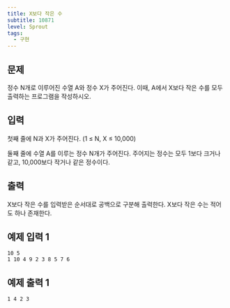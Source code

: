 ```yaml
---
title: X보다 작은 수
subtitle: 10871
level: Sprout
tags:
  - 구현
---
```


## 문제

정수 N개로 이루어진 수열 A와 정수 X가 주어진다. 이때, A에서 X보다 작은 수를 모두 출력하는 프로그램을 작성하시오.

## 입력

첫째 줄에 N과 X가 주어진다. (1 ≤ N, X ≤ 10,000)

둘째 줄에 수열 A를 이루는 정수 N개가 주어진다. 주어지는 정수는 모두 1보다 크거나 같고, 10,000보다 작거나 같은 정수이다.

## 출력

X보다 작은 수를 입력받은 순서대로 공백으로 구분해 출력한다. X보다 작은 수는 적어도 하나 존재한다.

## 예제 입력 1

```
10 5
1 10 4 9 2 3 8 5 7 6
```

## 예제 출력 1

```
1 4 2 3
```
